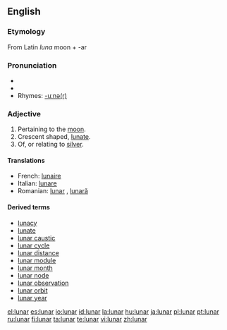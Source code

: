 ==English==

===Etymology===
From Latin ''luna'' moon + -ar

===Pronunciation===
* {{IPA|/lʉːnə/}}
*{{audio|en-us-lunar.ogg|Audio (US)}}
* Rhymes: [[Rhymes:English:-uːnə(r)|-uːnə(r)]]

===Adjective===
{{en-adj|-}}

# Pertaining to the [[moon]].
# Crescent shaped, [[lunate]].
# Of, or relating to [[silver]].

====Translations====
*French: [[lunaire]]
*Italian: [[lunare]]
*Romanian: [[lunar]] {{m}}, [[lunară]] {{f}}

====Derived terms====
* [[lunacy]]
* [[lunate]]
* [[lunar caustic]]
* [[lunar cycle]]
* [[lunar distance]]
* [[lunar module]]
* [[lunar month]]
* [[lunar node]]
* [[lunar observation]]
* [[lunar orbit]]
* [[lunar year]]

[[el:lunar]]
[[es:lunar]]
[[io:lunar]]
[[id:lunar]]
[[la:lunar]]
[[hu:lunar]]
[[ja:lunar]]
[[pl:lunar]]
[[pt:lunar]]
[[ru:lunar]]
[[fi:lunar]]
[[ta:lunar]]
[[te:lunar]]
[[vi:lunar]]
[[zh:lunar]]